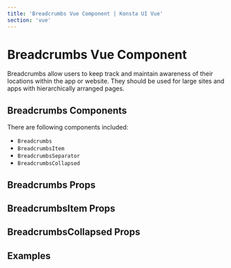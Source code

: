 ```yaml
---
title: 'Breadcrumbs Vue Component | Konsta UI Vue'
section: 'vue'
---
```



# Breadcrumbs Vue Component

Breadcrumbs allow users to keep track and maintain awareness of their
locations within the app or website. They should be used for large sites
and apps with hierarchically arranged pages.

## Breadcrumbs Components

There are following components included:

- `Breadcrumbs`
- `BreadcrumbsItem`
- `BreadcrumbsSeparator`
- `BreadcrumbsCollapsed`

## Breadcrumbs Props

<BreadcrumbsProps />

## BreadcrumbsItem Props

<BreadcrumbsItemProps />

## BreadcrumbsCollapsed Props

<BreadcrumbsCollapsedProps />

## Examples

<BreadcrumbsExample />
